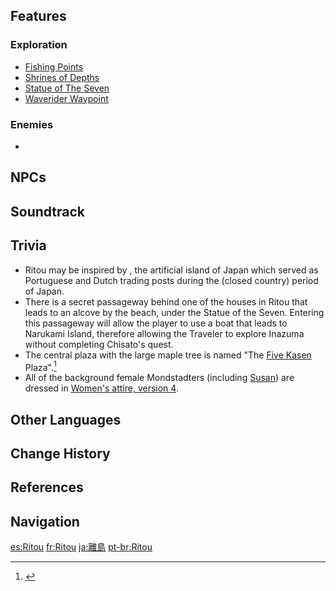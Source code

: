 {{Location Infobox
|image        = Ritou.png
|type         = Subarea
|region       = Inazuma
|area         = Narukami Island
}}
{{Description|Legend has it that hundreds of years ago, Lord Hiiragi Hiroshi of the Kanjou Commission miraculously built a prosperous trade center from a deserted island, and greatly impressed the Shogun. In these days when the Sakoku Decree was in force, the headquarters of the Kanjou Commission still flourished. However, the merchants from faraway nations languished, and the streets were no longer the bustling appearance of a century ago. Perhaps this is the best reflection of the business of mortals: those who become successful overnight will also lose everything in a day.|[[Archive]]}}
{{Location Intro|{{Lang|'''Ritou'''|ja=離島|ja_rm=Ritou|ja_tl=Outlying Island}}|description=<p>It is the area for central processing of all non-Inazuma nationals entering and leaving the nation.<ref>{{Ref/Quest|A Path Through the Storm}}</ref> The [[Alcor]] was once docked in Ritou.<ref>{{Ref/CS|Kaedehara Kazuha|4}}</ref></p><p>If [[Chisato's Letter]] is not completed, then the [[Kanjou Commission Ashigaru]] will stop the Traveler from leaving Ritou on foot. The Traveler can still leave Ritou via teleportation. However, if [[Ritou Escape Plan]] is also not completed, then there is no way for the Traveler to access the rest of Inazuma, as no [[Teleport Waypoint]]s outside of Ritou are unlocked until the said quest is complete.</p><p>Once the Traveler obtains the [[Travel Permit]] from [[Kujou Kamaji]] in [[Chisato's Letter]], they will finally be able to leave Ritou on foot without being stopped by Kanjou Commission guards.</p>}}

==Features==
===Exploration===
*[[Fishing/Fishing Points|Fishing Points]]
*[[Shrines of Depths]]
*[[Statue of The Seven]]
*[[Waverider Waypoint]]

===Enemies===
*{{Enemy List|Kairagi: Fiery Might;Nobushi: Hitsukeban;Nobushi: Jintouban;Nobushi: Kikouban|x=0}}

==NPCs==
{{column|2|
* At the docks
** [[Ebina Gonshirou]] &mdash; Kanjou Commission Squad Leader
** [[Jones]]
** [[Kageyama]] &mdash; Inspector
** [[Li Xiao]] &mdash; Merchant
** [[Master Qin "Thunder Hand"]] &mdash; Security
** [[Nakano]] &mdash; Kanjou Commission Officer
** [[Obata]] &mdash; Fisherman

* Central Area
** [[Kaede]] &mdash; Owner of Eipekkusu
** [[Kaiser]]
** [[Karpillia]] &mdash; Owner of Sailing Breeze
** [[Kurisu]] &mdash; President of the [[International Trade Association]]
** [[Qiuyue]] &mdash; Chuyu Trading Company Branch Manager
** [[Robert]] &mdash; Merchant
** [[Ryouko]] &mdash; Street Food Vendor
** [[Sasano]]
** [[Tingting]]
** [[Vahid]] &mdash; Syavushi Bakshesh Shoppe
** [[Xixi]]
** [[Yamashiro Kenta]] &mdash; Store Owner

* Southern Coast of Ritou
** [[Harrison]]
** [[Tiger Li]]
** [[Yegor]]

* Outlander Affairs Agency
** [[Chiba]] &mdash; Kanjou Commission Officer
** [[Yurika]] &mdash; Inspector

* Hiiragi Estate
** [[Hiiragi Chisato]]
** [[Sasaki]] &mdash; Kanjou Commission Squad Leader
** [[Yokoyama]] &mdash; Kanjou Commission Officer
** [[Shinnojou]] &mdash; Kanjou Commission Officer

* At the exit towards [[Narukami Island]]
** [[Kobayashi]] &mdash; Kanjou Commission Officer
** [[Kanjou Commission Ashigaru]]
}}

==Soundtrack==
{{Soundtracks by Category Table|Ritou Soundtracks|header=Ritou}}

==Trivia==
* Ritou may be inspired by {{Lang|{{w|Dejima}}|ja=出島|ja_tl=Exit Island}}, the artificial island of Japan which served as Portuguese and Dutch trading posts during the {{w|Sakoku}} (closed country) period of Japan.
*There is a secret passageway behind one of the houses in Ritou that leads to an alcove by the beach, under the Statue of the Seven. Entering this passageway will allow the player to use a boat that leads to Narukami Island, therefore allowing the Traveler to explore Inazuma without completing Chisato's quest.
* The central plaza with the large maple tree is named "The [[Five Kasen]] Plaza".<ref>{{Ref/Quest|A New Painting in Pale Scarlet (Quest)}}</ref>
* All of the background female Mondstadters (including [[Susan]]) are dressed in [[Mondstadt/Culture#Fashion|Women's attire, version 4]].

<!--
==Gallery==
<gallery hideaddbutton="true" captionalign="center">

</gallery>
-->
==Other Languages==
{{Other Languages
|en      = Ritou
|zhs     = 离岛
|zhs_rm  = Lídǎo
|zht     = 離島
|zht_rm  = Lídǎo
|zh_tl   = Outlying Island
|ja      = {{Rubi|離|り|島|とう}}
|ja_rm   = Ritou<ref>[[Map]], Label: Ritou (Japanese)</ref>
|ja_tl   = Outlying Island
|ko      = 이도{{tt|(離島)|Hanja provided in brackets in-game.}}
|ko_rm   = Ido
|ko_tl   = Outlying Island
|es      = Ritou
|fr      = Ritou
|ru      = Остров Рито
|ru_tl   = Ritou Island
|th      = Ritou
|vi      = {{tt|Đảo|島}} Ritou
|vi_tl   = Ritou Island
|de      = Ritou
|id      = Ritou
|pt      = Ritou
}}

==Change History==
{{Change History|2.0}}

==References==
{{Reflist}}

==Navigation==
{{Area Navbox|Inazuma}}

[[es:Ritou]]
[[fr:Ritou]]
[[ja:離島]]
[[pt-br:Ritou]]